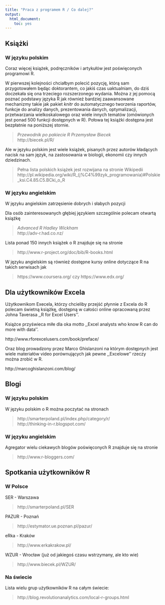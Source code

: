 ```yaml
---
title: "Praca z programem R / Co dalej?"
output:
  html_document:
    toc: yes
---
```


## Książki

### W języku polskim

Coraz więcej książek, podręczników i artykułów jest poświęconych programowi R.

W pierwszej kolejności chciałbym polecić pozycję, którą sam przygotowałem będąc doktorantem, co jakiś czas uaktualniam, do dziś doczekała się ona trzeciego rozszerzonego wydania. 
Można z jej pomocą poznać podstawy języka R jak również bardziej zaawansowane mechanizmy takie jak pakiet *knitr* do automatycznego tworzenia raportów, funkcje do analizy danych, prezentowania danych, optymalizacji, przetwarzania wielkoskalowego oraz wiele innych tematów (omówionych jest ponad 500 funkcji dostępnych w R). Połowa tej książki dostępna jest bezpłatnie na poniższej stornie.

> *Przewodnik po pakiecie R* *Przemysław Biecek*   
> http://biecek.pl/R/

Ale w języku polskim jest wiele książek, pisanych przez autorów kładących nacisk na sam język, na zastosowania w biologii, ekonomii czy innych dziedzinach.

> Pełna lista polskich książek jest rozwijana na stronie Wikipedii   
> http://pl.wikipedia.org/wiki/R_(j%C4%99zyk_programowania)#Polskie_ksi.C4.85.C5.BCki_o_R

### W języku angielskim 
W języku angielskim zatrzęsienie dobrych i słabych pozycji

Dla osób zainteresowanych głębiej językiem szczególnie polecam otwartą książkę   

> *Advanced R* *Hadley Wickham*   
> http://adv-r.had.co.nz/   

Lista ponad 150 innych książek o R znajduje się na stronie   

> http://www.r-project.org/doc/bib/R-books.html

W języku angielskim są również dostępne kursy online dotyczące R na takich serwisach jak   

> https://www.coursera.org/ czy https://www.edx.org/

## Dla użytkowników Excela

Użytkownikom Execela, którzy chcieliby przejść płynnie z Excela do R polecam świetną książkę,
dostępną w całości online opracowaną przez Johna Taverasa ,,R for Excel Users''.

Książce przyświeca miłe dla oka motto ,,Excel analysts who know R can do more with data''.

http://www.rforexcelusers.com/book/preface/


Oraz blog prowadzony przez Marco Ghislanzoni na którym dostępnych jest wiele materiałów video porównujących jak pewne ,,Excelowe'' rzeczy można zrobić w R.

http://marcoghislanzoni.com/blog/



## Blogi

### W języku polskim
W języku polskim o R można poczytać na stronach 

> http://smarterpoland.pl/index.php/category/r/  
> http://thinking-in-r.blogspot.com/  

### W języku angielskim
Agregator wielu ciekawych blogów poświęconych R znajduje się na stronie  

> http://www.r-bloggers.com/

## Spotkania użytkowników R

### W Polsce 

SER - Warszawa  

> http://smarterpoland.pl/SER

PAZUR - Poznań  

> http://estymator.ue.poznan.pl/pazur/

eRka - Kraków  

> http://www.erkakrakow.pl/

WZUR - Wrocław (już od jakiegoś czasu wstrzymany, ale kto wie)  

> http://www.biecek.pl/WZUR/

### Na świecie

Lista wielu grup użytkowników R na całym świecie:   

> http://blog.revolutionanalytics.com/local-r-groups.html


